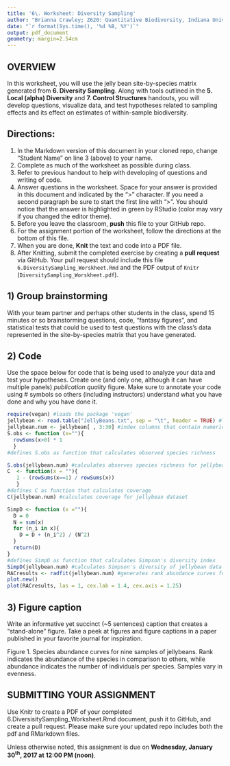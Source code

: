 ```yaml
---
title: '6\. Worksheet: Diversity Sampling'
author: "Brianna Crawley; Z620: Quantitative Biodiversity, Indiana University"
date: "`r format(Sys.time(), '%d %B, %Y')`"
output: pdf_document
geometry: margin=2.54cm
---
```


## OVERVIEW

In this worksheet, you will use the jelly bean site-by-species matrix generated from **6. Diversity Sampling**.
Along with tools outlined in the **5. Local (alpha) Diversity** and **7. Control Structures** handouts, you will develop questions, visualize data, and test hypotheses related to sampling effects and its effect on estimates of within-sample biodiversity. 


## Directions:
1. In the Markdown version of this document in your cloned repo, change "Student Name" on line 3 (above) to your name.
2. Complete as much of the worksheet as possible during class.
3. Refer to previous handout to help with developing of questions and writing of code.
4. Answer questions in the  worksheet.
Space for your answer is provided in this document and indicated by the ">" character.
If you need a second paragraph be sure to start the first line with ">".
You should notice that the answer is highlighted in green by RStudio (color may vary if you changed the editor theme).
5. Before you leave the classroom, **push** this file to your GitHub repo.
6. For the assignment portion of the worksheet, follow the directions at the bottom of this file. 
7. When you are done, **Knit** the text and code into a PDF file.
8. After Knitting, submit the completed exercise by creating a **pull request** via GitHub.
Your pull request should include this file `6.DiversitySampling_Worskheet.Rmd` and the PDF output of `Knitr` (`DiversitySampling_Worskheet.pdf`).


## 1) Group brainstorming 

With your team partner and perhaps other students in the class, spend 15 minutes or so brainstorming questions, code, "fantasy figures", and statistical tests that could be used to test questions with the class's data represented in the site-by-species matrix that you have generated. 

## 2) Code

Use the space below for code that is being used to analyze your data and test your hypotheses. 
Create one (and only one, although it can have multiple panels) *publication quality* figure. 
Make sure to annotate your code using # symbols so others (including instructors) understand what you have done and why you have done it. 

```r
require(vegan) #loads the package 'vegan'
jellybean <- read.table("JellyBeans.txt", sep = "\t", header = TRUE) #load the dataset
jellybean.num <- jellybean[ , 3:30] #index columns that contain numeric data
S.obs <- function (x=""){
  rowSums(x>0) * 1
  }
#defines S.obs as function that calculates observed species richness

S.obs(jellybean.num) #calculates observes species richness for jellybean dataset
C  <- function(x = ""){
   1 - (rowSums(x==1) / rowSums(x))
   }
#defines C as function that calculates coverage
C(jellybean.num) #calculates coverage for jellybean dataset

SimpD <- function (x =""){
  D = 0
  N = sum(x)
  for (n_i in x){
    D = D + (n_i^2) / (N^2)
  }
  return(D)
}
#defines SimpD as function that calculates Simpson's diversity index
SimpD(jellybean.num) #calculates Simpson's diversity of jellybean data
RACresults <- radfit(jellybean.num) #generates rank abundance curves for each site and fits one of five species abundance models to each curve
plot.new()
plot(RACresults, las = 1, cex.lab = 1.4, cex.axis = 1.25)
```


## 3) Figure caption 

Write an informative yet succinct (~5 sentences) caption that creates a "stand-alone" figure. 
Take a peek at figures and figure captions in a paper published in your favorite journal for inspiration.

Figure 1. Species abundance curves for nine samples of jellybeans. Rank indicates the abundance of the species in comparison to others, while abundance indicates the number of individuals per species. Samples vary in evenness.

## SUBMITTING YOUR ASSIGNMENT
Use Knitr to create a PDF of your completed 6.DiversisitySampling_Worksheet.Rmd document, push it to GitHub, and create a pull request.
Please make sure your updated repo includes both the pdf and RMarkdown files.

Unless otherwise noted, this assignment is due on **Wednesday, January 30^th^, 2017 at 12:00 PM (noon)**.